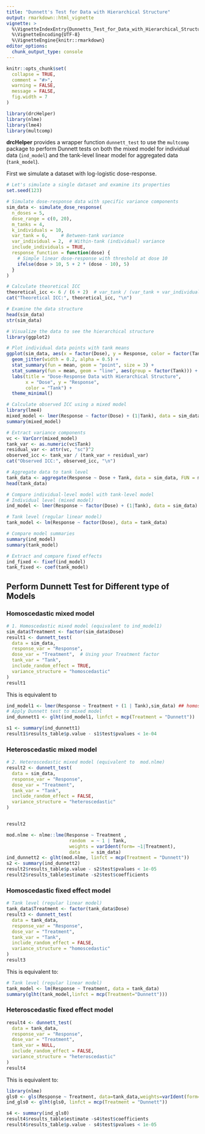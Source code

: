 ```yaml
---
title: "Dunnett's Test for Data with Hierarchical Structure"
output: rmarkdown::html_vignette
vignette: >
  %\VignetteIndexEntry{Dunnetts_Test_for_Data_with_Hierarchical_Structure}
  %\VignetteEncoding{UTF-8}
  %\VignetteEngine{knitr::rmarkdown}
editor_options: 
  chunk_output_type: console
---
```


```r
knitr::opts_chunk$set(
  collapse = TRUE,
  comment = "#>",
  warning = FALSE,
  message = FALSE,
  fig.width = 7
)
```

```r
library(drcHelper)
library(nlme)
library(lme4)
library(multcomp)
```

**drcHelper** provides a wrapper function `dunnett_test` to use the `multcomp` package to perform Dunnett tests on both the mixed model for individual data (`ind_model`) and the tank-level linear model for aggregated data (`tank_model`).

First we simulate a dataset with log-logistic dose-response. 

```r
# Let's simulate a single dataset and examine its properties
set.seed(123)

# Simulate dose-response data with specific variance components
sim_data <- simulate_dose_response(
  n_doses = 5,
  dose_range = c(0, 20),
  m_tanks = 4,
  k_individuals = 10,
  var_tank = 6,     # Between-tank variance
  var_individual = 2,  # Within-tank (individual) variance
  include_individuals = TRUE,
  response_function = function(dose) {
    # Simple linear dose-response with threshold at dose 10
    ifelse(dose > 10, 5 + 2 * (dose - 10), 5)
  }
)

# Calculate theoretical ICC
theoretical_icc <- 6 / (6 + 2)  # var_tank / (var_tank + var_individual)
cat("Theoretical ICC:", theoretical_icc, "\n")

# Examine the data structure
head(sim_data)
str(sim_data)

# Visualize the data to see the hierarchical structure
library(ggplot2)

# Plot individual data points with tank means
ggplot(sim_data, aes(x = factor(Dose), y = Response, color = factor(Tank))) +
  geom_jitter(width = 0.2, alpha = 0.5) +
  stat_summary(fun = mean, geom = "point", size = 3) +
  stat_summary(fun = mean, geom = "line", aes(group = factor(Tank))) +
  labs(title = "Dose-Response Data with Hierarchical Structure",
       x = "Dose", y = "Response",
       color = "Tank") +
  theme_minimal()

# Calculate observed ICC using a mixed model
library(lme4)
mixed_model <- lmer(Response ~ factor(Dose) + (1|Tank), data = sim_data)
summary(mixed_model)

# Extract variance components
vc <- VarCorr(mixed_model)
tank_var <- as.numeric(vc$Tank)
residual_var <- attr(vc, "sc")^2
observed_icc <- tank_var / (tank_var + residual_var)
cat("Observed ICC:", observed_icc, "\n")

# Aggregate data to tank level
tank_data <- aggregate(Response ~ Dose + Tank, data = sim_data, FUN = mean)
head(tank_data)

# Compare individual-level model with tank-level model
# Individual level (mixed model)
ind_model <- lmer(Response ~ factor(Dose) + (1|Tank), data = sim_data)

# Tank level (regular linear model)
tank_model <- lm(Response ~ factor(Dose), data = tank_data)

# Compare model summaries
summary(ind_model)
summary(tank_model)

# Extract and compare fixed effects
ind_fixed <- fixef(ind_model)
tank_fixed <- coef(tank_model)
```


## Perform Dunnett Test for Different type of Models


### Homoscedastic mixed model 

```r
# 1. Homoscedastic mixed model (equivalent to ind_model1)
sim_data$Treatment <- factor(sim_data$Dose)
result1 <- dunnett_test(
  data = sim_data,
  response_var = "Response",
  dose_var = "Treatment",  # Using your Treatment factor
  tank_var = "Tank",
  include_random_effect = TRUE,
  variance_structure = "homoscedastic"
)
result1
```

This is equivalent to 

```r
ind_model1 <- lmer(Response ~ Treatment + (1 | Tank),sim_data) ## homoscedastic errors
# Apply Dunnett test to mixed model
ind_dunnett1 <- glht(ind_model1, linfct = mcp(Treatment = "Dunnett"))

s1 <- summary(ind_dunnett1)
result1$results_table$p.value - s1$test$pvalues < 1e-04
```

### Heteroscedastic mixed model

```r
# 2. Heteroscedastic mixed model (equivalent to  mod.nlme)
result2 <- dunnett_test(
  data = sim_data,
  response_var = "Response",
  dose_var = "Treatment",
  tank_var = "Tank",
  include_random_effect = FALSE,
  variance_structure = "heteroscedastic"
)


result2
```




```r
mod.nlme <- nlme::lme(Response ~ Treatment ,  
                       random  = ~ 1 | Tank, 
                       weights = varIdent(form= ~1|Treatment),
                       data    = sim_data)
ind_dunnett2 <- glht(mod.nlme, linfct = mcp(Treatment = "Dunnett"))
s2 <- summary(ind_dunnett2)
result2$results_table$p.value - s2$test$pvalues < 1e-05
result2$results_table$estimate -s2$test$coefficients
```



### Homoscedastic fixed effect model 


```r
# Tank level (regular linear model)
tank_data$Treatment <- factor(tank_data$Dose)
result3 <- dunnett_test(
  data = tank_data,
  response_var = "Response",
  dose_var = "Treatment",
  tank_var = "Tank",
  include_random_effect = FALSE,
  variance_structure = "homoscedastic"
)
result3
```

This is equivalent to:

```r
# Tank level (regular linear model)
tank_model <- lm(Response ~ Treatment, data = tank_data)
summary(glht(tank_model,linfct = mcp(Treatment="Dunnett")))
```

### Heteroscedastic fixed effect model 
```r
result4 <- dunnett_test(
  data = tank_data,
  response_var = "Response",
  dose_var = "Treatment",
  tank_var = NULL,
  include_random_effect = FALSE,
  variance_structure = "heteroscedastic"
)
result4
```

This is equivalent to: 

```r
library(nlme)
gls0 <- gls(Response ~ Treatment, data=tank_data,weights=varIdent(form= ~1|Treatment))
ind_gls0 <- glht(gls0, linfct = mcp(Treatment = "Dunnett"))

s4 <- summary(ind_gls0)
result4$results_table$estimate -s4$test$coefficients
result4$results_table$p.value - s4$test$pvalues < 1e-05
```

